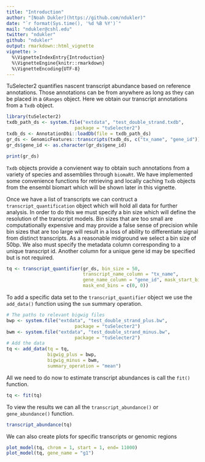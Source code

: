 ---
title: "Introduction"
author: "[Noah Dukler](https://github.com/ndukler)"
date: "`r format(Sys.time(), '%d %B %Y')`"
mail: "ndukler@cshl.edu"
twitter: "ndukler"
github: "ndukler"
output: rmarkdown::html_vignette
vignette: >
  %\VignetteIndexEntry{Introduction}
  %\VignetteEngine{knitr::rmarkdown}
  %\VignetteEncoding{UTF-8}
---

TuSelecter2 quantifies nascent transcript abundance based on reference
annotations. Those annotations can be from anywhere as long as they can be placed
in a `GRanges` object. Here we obtain our transcript annotations from a `Txdb`
object.

```{r, message=FALSE}
library(tuSelecter2)
txdb_path_ds <- system.file("extdata", "test_double_strand.txdb",
                         package = "tuSelecter2")
txdb_ds <- AnnotationDbi::loadDb(file = txdb_path_ds)
gr_ds <- GenomicFeatures::transcripts(txdb_ds, c("tx_name", "gene_id"))
gr_ds$gene_id <- as.character(gr_ds$gene_id)
```

```{r setup, include = TRUE}
print(gr_ds)
```

`Txdb` objects provide a convienent way to obtain such annotations from a variety
of species and assemblies through `biomaRt`. We have implemented some convenience
functions for retrieving and locally caching `Txdb` objects from the ensembl
biomart which will be shown later in this vignette.

Once we have a list of transcripts we can contruct a `transcript_quantification`
object which will hold all data for further analysis. In order to do this we must
specify a bin size which will define the resolution of the transcript models.
Bin sizes that are too small are computationally expensive and may provide a false
sense of precision while bin sizes that are too large will result in a loss of
ability to differentiate signal from distinct transcripts. As a reasonable
midground we select a bin size of 50bp. We also must specify the metadata column
corresponding to a unique transcript id. Another column for a unique gene id may
be specified but is not required.

```{r create_transcript_quantifier}
tq <- transcript_quantifier(gr_ds, bin_size = 50,
                            transcript_name_column = "tx_name",
                            gene_name_column = "gene_id", mask_start_bins = c(2, 4),
                            mask_end_bins = c(0, 0))
```

To add a specific data set to the `transcript_quantifier` object we use the
`add_data()` function using the `sum` summary operation.

```{r add_data}
# The paths to relevant bigwig files
bwp <- system.file("extdata", "test_double_strand_plus.bw",
                         package = "tuSelecter2")
bwm <- system.file("extdata", "test_double_strand_minus.bw",
                         package = "tuSelecter2")
# Add the data
tq <- add_data(tq = tq,
               bigwig_plus = bwp,
               bigwig_minus = bwm,
               summary_operation = "mean")
```

All we need to do now to estimate transcript abundances is call the `fit()`
function.

```{r fit}
tq <- fit(tq)
```

To view the results we can all the `transcript_abundance()` or `gene_abundance()`
function.
```{r}
transcript_abundance(tq)
```

We can also create plots for specific transcripts or genomic regions
```{r}
plot_model(tq, chrom = 1, start = 1, end= 11000)
plot_model(tq, gene_name = "g1")
```
